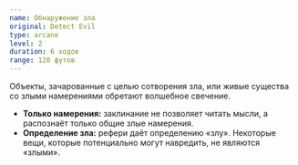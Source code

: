 ```yaml
---
name: Обнаружение зла
original: Detect Evil
type: arcane
level: 2
duration: 6 ходов
range: 120 футов
---
```


Объекты, зачарованные с целью сотворения зла, или живые существа со злыми намерениями обретают волшебное свечение.

- **Только намерения:** заклинание не позволяет читать мысли, а распознаёт только общие злые намерения.
- **Определение зла:** рефери даёт определению «злу». Некоторые вещи, которые потенциально могут навредить, не являются «злыми».